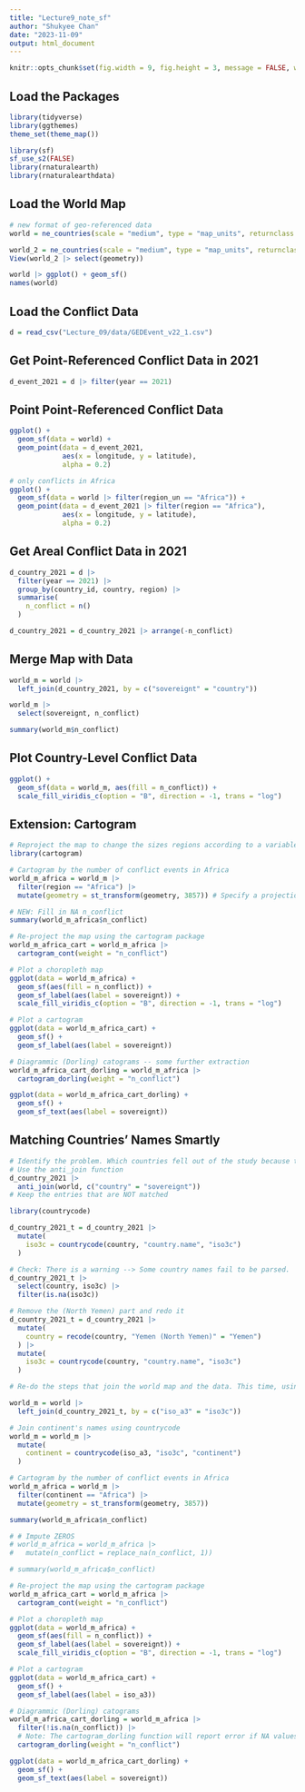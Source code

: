 ```yaml
---
title: "Lecture9_note_sf"
author: "Shukyee Chan"
date: "2023-11-09"
output: html_document
---
```


```r
knitr::opts_chunk$set(fig.width = 9, fig.height = 3, message = FALSE, warning = FALSE)
```

## Load the Packages

```r
library(tidyverse)
library(ggthemes)
theme_set(theme_map())

library(sf)
sf_use_s2(FALSE)
library(rnaturalearth)
library(rnaturalearthdata)
```

## Load the World Map

```r
# new format of geo-referenced data
world = ne_countries(scale = "medium", type = "map_units", returnclass = "sf")

world_2 = ne_countries(scale = "medium", type = "map_units", returnclass = "sf")
View(world_2 |> select(geometry))
```

```r
world |> ggplot() + geom_sf()
names(world)
```

## Load the Conflict Data

```r
d = read_csv("Lecture_09/data/GEDEvent_v22_1.csv")
```

## Get Point-Referenced Conflict Data in 2021

```r
d_event_2021 = d |> filter(year == 2021)
```

## Point Point-Referenced Conflict Data

```r
ggplot() + 
  geom_sf(data = world) +
  geom_point(data = d_event_2021, 
             aes(x = longitude, y = latitude),
             alpha = 0.2) 
```

```r
# only conflicts in Africa
ggplot() + 
  geom_sf(data = world |> filter(region_un == "Africa")) +
  geom_point(data = d_event_2021 |> filter(region == "Africa"), 
             aes(x = longitude, y = latitude),
             alpha = 0.2) 
```

## Get Areal Conflict Data in 2021

```r
d_country_2021 = d |>
  filter(year == 2021) |>
  group_by(country_id, country, region) |>
  summarise(
    n_conflict = n()
  )

d_country_2021 = d_country_2021 |> arrange(-n_conflict)
```

## Merge Map with Data

```r
world_m = world |>
  left_join(d_country_2021, by = c("sovereignt" = "country"))

world_m |>
  select(sovereignt, n_conflict)

summary(world_m$n_conflict)
```

## Plot Country-Level Conflict Data

```r
ggplot() + 
  geom_sf(data = world_m, aes(fill = n_conflict)) +
  scale_fill_viridis_c(option = "B", direction = -1, trans = "log")
```

## Extension: Cartogram

```r
# Reproject the map to change the sizes regions according to a variable of interest.
library(cartogram)
```

```r
# Cartogram by the number of conflict events in Africa
world_m_africa = world_m |>
  filter(region == "Africa") |>
  mutate(geometry = st_transform(geometry, 3857)) # Specify a projection of the map. Essential

# NEW: Fill in NA n_conflict
summary(world_m_africa$n_conflict)

# Re-project the map using the cartogram package
world_m_africa_cart = world_m_africa |>
  cartogram_cont(weight = "n_conflict")

# Plot a choropleth map
ggplot(data = world_m_africa) +
  geom_sf(aes(fill = n_conflict)) +
  geom_sf_label(aes(label = sovereignt)) +
  scale_fill_viridis_c(option = "B", direction = -1, trans = "log")

# Plot a cartogram
ggplot(data = world_m_africa_cart) +
  geom_sf() +
  geom_sf_label(aes(label = sovereignt))
```

```r
# Diagrammic (Dorling) catograms -- some further extraction
world_m_africa_cart_dorling = world_m_africa |>
  cartogram_dorling(weight = "n_conflict")

ggplot(data = world_m_africa_cart_dorling) +
  geom_sf() +
  geom_sf_text(aes(label = sovereignt))
```

## Matching Countries' Names Smartly

```r
# Identify the problem. Which countries fell out of the study because their identifies do not match?
# Use the anti_join function
d_country_2021 |>
  anti_join(world, c("country" = "sovereignt"))
# Keep the entries that are NOT matched
```

```r
library(countrycode)
```

```r
d_country_2021_t = d_country_2021 |>
  mutate(
    iso3c = countrycode(country, "country.name", "iso3c")
  )

# Check: There is a warning --> Some country names fail to be parsed.
d_country_2021_t |>
  select(country, iso3c) |>
  filter(is.na(iso3c))

# Remove the (North Yemen) part and redo it
d_country_2021_t = d_country_2021 |>
  mutate(
    country = recode(country, "Yemen (North Yemen)" = "Yemen")
  ) |>
  mutate(
    iso3c = countrycode(country, "country.name", "iso3c")
  )
```

```r
# Re-do the steps that join the world map and the data. This time, using ISO3C as the country identifier.

world_m = world |>
  left_join(d_country_2021_t, by = c("iso_a3" = "iso3c"))

# Join continent's names using countrycode
world_m = world_m |>
  mutate(
    continent = countrycode(iso_a3, "iso3c", "continent")
  )
```

```r
# Cartogram by the number of conflict events in Africa
world_m_africa = world_m |>
  filter(continent == "Africa") |>
  mutate(geometry = st_transform(geometry, 3857))

summary(world_m_africa$n_conflict)

# # Impute ZEROS
# world_m_africa = world_m_africa |>
#   mutate(n_conflict = replace_na(n_conflict, 1))

# summary(world_m_africa$n_conflict)

# Re-project the map using the cartogram package
world_m_africa_cart = world_m_africa |>
  cartogram_cont(weight = "n_conflict")

# Plot a choropleth map
ggplot(data = world_m_africa) +
  geom_sf(aes(fill = n_conflict)) +
  geom_sf_label(aes(label = sovereignt)) +
  scale_fill_viridis_c(option = "B", direction = -1, trans = "log")

# Plot a cartogram
ggplot(data = world_m_africa_cart) +
  geom_sf() +
  geom_sf_label(aes(label = iso_a3))

# Diagrammic (Dorling) catograms
world_m_africa_cart_dorling = world_m_africa |>
  filter(!is.na(n_conflict)) |> 
  # Note: The cartogram_dorling function will report error if NA values exist.
  cartogram_dorling(weight = "n_conflict")

ggplot(data = world_m_africa_cart_dorling) +
  geom_sf() +
  geom_sf_text(aes(label = sovereignt))
```
